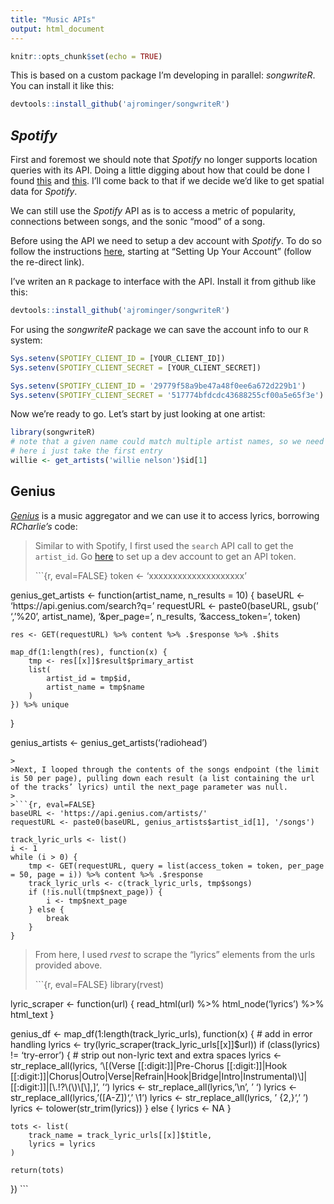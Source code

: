 ```yaml
---
title: "Music APIs"
output: html_document
---
```


```r
knitr::opts_chunk$set(echo = TRUE)
```

This is based on a custom package I'm developing in parallel: *songwriteR*.  You can install it like this:
```r
devtools::install_github('ajrominger/songwriteR')
```

## *Spotify*

First and foremost we should note that *Spotify* no longer supports location queries with its API.  Doing a little digging about how that could be done I found [this](https://stackoverflow.com/questions/11367264/solutions-for-finding-website-visitors-geolocation) and [this](http://freegeoip.net/?q=192.12.12.251).  I'll come back to that if we decide we'd like to get spatial data for *Spotify*.

We can still use the *Spotify* API as is to access a metric of popularity, connections between songs, and the sonic "mood" of a song. 

Before using the API we need to setup a dev account with *Spotify*. To do so follow the instructions [here](https://developer.spotify.com/web-api/tutorial/), starting at "Setting Up Your Account" (follow the re-direct link).

I've writen an `R` package to interface with the API.  Install it from github like this:

```r
devtools::install_github('ajrominger/songwriteR')
```

For using the *songwriteR* package we can save the account info to our `R` system:
```r
Sys.setenv(SPOTIFY_CLIENT_ID = [YOUR_CLIENT_ID])
Sys.setenv(SPOTIFY_CLIENT_SECRET = [YOUR_CLIENT_SECRET])
```

```r
Sys.setenv(SPOTIFY_CLIENT_ID = '29779f58a9be47a48f0ee6a672d229b1')
Sys.setenv(SPOTIFY_CLIENT_SECRET = '517774bfdcdc43688255cf00a5e65f3e')
```

Now we're ready to go.  Let's start by just looking at one artist:

```r
library(songwriteR)
# note that a given name could match multiple artist names, so we need to deal with that
# here i just take the first entry
willie <- get_artists('willie nelson')$id[1]

```

## Genius

[*Genius*](https://genius.com/) is a music aggregator and we can use it to access lyrics, borrowing *RCharlie's* code:

> Similar to with Spotify, I first used the `search` API call to get the `artist_id`. Go [here](https://genius.com/signup_or_login) to set up a dev account to get an API token.
>
>```{r, eval=FALSE}
token <- 'xxxxxxxxxxxxxxxxxxxx'

genius_get_artists <- function(artist_name, n_results = 10) {
    baseURL <- 'https://api.genius.com/search?q=' 
    requestURL <- paste0(baseURL, gsub(' ', '%20', artist_name),
                         '&per_page=', n_results,
                         '&access_token=', token)
    
    res <- GET(requestURL) %>% content %>% .$response %>% .$hits
    
    map_df(1:length(res), function(x) {
        tmp <- res[[x]]$result$primary_artist
        list(
            artist_id = tmp$id,
            artist_name = tmp$name
        )
    }) %>% unique
}

genius_artists <- genius_get_artists('radiohead')
```
>
>Next, I looped through the contents of the songs endpoint (the limit is 50 per page), pulling down each result (a list containing the url of the tracks’ lyrics) until the next_page parameter was null.
>
>```{r, eval=FALSE}
baseURL <- 'https://api.genius.com/artists/' 
requestURL <- paste0(baseURL, genius_artists$artist_id[1], '/songs')

track_lyric_urls <- list()
i <- 1
while (i > 0) {
    tmp <- GET(requestURL, query = list(access_token = token, per_page = 50, page = i)) %>% content %>% .$response
    track_lyric_urls <- c(track_lyric_urls, tmp$songs)
    if (!is.null(tmp$next_page)) {
        i <- tmp$next_page
    } else {
        break
    }
}
```
>
>From here, I used *rvest* to scrape the "lyrics" elements from the urls provided above.
>
>```{r, eval=FALSE}
library(rvest)

lyric_scraper <- function(url) {
    read_html(url) %>% 
        html_node('lyrics') %>% 
        html_text
}

genius_df <- map_df(1:length(track_lyric_urls), function(x) {
    # add in error handling
    lyrics <- try(lyric_scraper(track_lyric_urls[[x]]$url))
    if (class(lyrics) != 'try-error') {
        # strip out non-lyric text and extra spaces
        lyrics <- str_replace_all(lyrics, '\\[(Verse [[:digit:]]|Pre-Chorus [[:digit:]]|Hook [[:digit:]]|Chorus|Outro|Verse|Refrain|Hook|Bridge|Intro|Instrumental)\\]|[[:digit:]]|[\\.!?\\(\\)\\[\\],]', '')
        lyrics <- str_replace_all(lyrics, '\\n', ' ')
        lyrics <- str_replace_all(lyrics, '([A-Z])', ' \\1')
        lyrics <- str_replace_all(lyrics, ' {2,}', ' ')
        lyrics <- tolower(str_trim(lyrics))
    } else {
        lyrics <- NA
    }
    
    tots <- list(
        track_name = track_lyric_urls[[x]]$title,
        lyrics = lyrics
    )
    
    return(tots)
})
```
